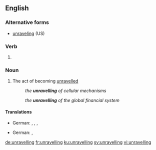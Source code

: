 ==English==

===Alternative forms===
* [[unraveling]] (US)

===Verb===
{{head|en|present participle}}

# {{lb|en|British spelling}} {{present participle of|unravel|lang=en|nocat=1}}

===Noun===
{{en-noun}}

# The act of becoming [[unravelled]]
#: {{sense|unfolding}} ''the '''unravelling''' of cellular mechanisms''
#: {{sense|collapsing}} ''the '''unravelling''' of the global financial system''

====Translations====
{{trans-top|the act of becoming unravelled (''unfolding'')}}
* German: {{t+|de|Enthüllung|f}}, {{t|de|Offenlegung|f}}, {{t+|de|Entschlüsselung|f}}, {{t|de|Enträtselung|f}}
{{trans-mid}}
{{trans-bottom}}

{{trans-top|the act of becoming unravelled (''collapsing'')}}
* German: {{t+|de|Zusammenbruch|m}}, {{t+|de|Kollaps|m}}
{{trans-mid}}
{{trans-bottom}}

[[de:unravelling]]
[[fr:unravelling]]
[[ku:unravelling]]
[[sv:unravelling]]
[[vi:unravelling]]